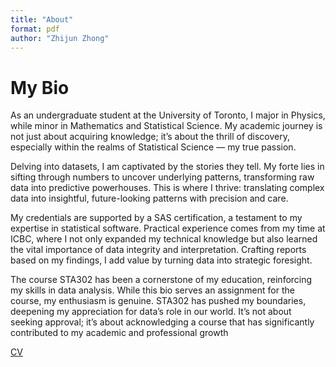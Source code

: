 ```yaml
---
title: "About"
format: pdf
author: "Zhijun Zhong"
---
```


# My Bio

As an undergraduate student at the University of Toronto, I major in Physics, while minor in Mathematics and Statistical Science. My academic journey is not just about acquiring knowledge; it's about the thrill of discovery, especially within the realms of Statistical Science — my true passion.

Delving into datasets, I am captivated by the stories they tell. My forte lies in sifting through numbers to uncover underlying patterns, transforming raw data into predictive powerhouses. This is where I thrive: translating complex data into insightful, future-looking patterns with precision and care.

My credentials are supported by a SAS certification, a testament to my expertise in statistical software. Practical experience comes from my time at ICBC, where I not only expanded my technical knowledge but also learned the vital importance of data integrity and interpretation. Crafting reports based on my findings, I add value by turning data into strategic foresight.

The course STA302 has been a cornerstone of my education, reinforcing my skills in data analysis. While this bio serves an assignment for the course, my enthusiasm is genuine. STA302 has pushed my boundaries, deepening my appreciation for data's role in our world. It's not about seeking approval; it's about acknowledging a course that has significantly contributed to my academic and professional growth

[CV](Mycv.pdf)
